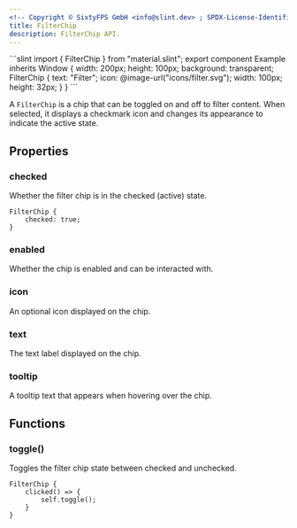 ```yaml
---
<!-- Copyright © SixtyFPS GmbH <info@slint.dev> ; SPDX-License-Identifier: MIT -->
title: FilterChip
description: FilterChip API.
---
```



<CodeSnippetMD imagePath="" imageWidth="0" imageHeight="0" imageAlt="">
```slint
import { FilterChip } from "material.slint";
export component Example inherits Window {
    width: 200px;
    height: 100px;
    background: transparent;
    FilterChip {
        text: "Filter";
        icon: @image-url("icons/filter.svg");
        width: 100px;
        height: 32px;
    }
}
```
</CodeSnippetMD>

A `FilterChip` is a chip that can be toggled on and off to filter content. When selected, it displays a checkmark icon and changes its appearance to indicate the active state.

## Properties

### checked
<SlintProperty propName="checked" typeName="bool" propertyVisibility="in-out">
Whether the filter chip is in the checked (active) state.

```slint "checked: true;"
FilterChip {
    checked: true;
}
```
</SlintProperty>

### enabled
<SlintProperty propName="enabled" typeName="bool" defaultValue="true">
Whether the chip is enabled and can be interacted with.
</SlintProperty>

### icon
<SlintProperty propName="icon" typeName="image">
An optional icon displayed on the chip.
</SlintProperty>

### text
<SlintProperty propName="text" typeName="string">
The text label displayed on the chip.
</SlintProperty>

### tooltip
<SlintProperty propName="tooltip" typeName="string">
A tooltip text that appears when hovering over the chip.
</SlintProperty>

## Functions

### toggle()
Toggles the filter chip state between checked and unchecked.

```slint {2-4}
FilterChip {
    clicked() => {
        self.toggle();
    }
}
```